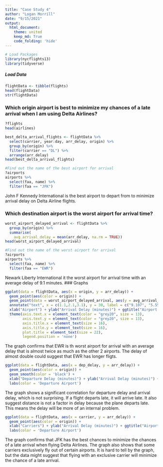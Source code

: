 ```yaml
---
title: "Case Study 4"
author: "Logan Morrill"
date: "9/15/2021"
output: 
  html_document:
    theme: united
    keep_md: True
    code_folding: 'hide'
---
```



```r
# Load Packages
library(nycflights13)
library(tidyverse)
```
##### Load Data
```r
flightData <- tibble(flights)
head(flightData)
str(flightData)

```
### Which origin airport is best to minimize my chances of a late arrival when I am using Delta Airlines?

```r
?flights
head(airlines)

best_delta_arrival_flights <- flightData %>%
  select(carrier, year:day, arr_delay, origin) %>%
  group_by(origin) %>%
  filter(carrier == "DL") %>%
  arrange(arr_delay)
head(best_delta_arrival_flights)

#Find out the name of the best airport for arrival
?airports
airports %>%
  select(faa, name) %>%
  filter(faa == "JFK")
```
John F Kennedy International is the best airport to depart from to minimize arrival delay on Delta Airline flights.

### Which destination airport is the worst airport for arrival time?
```r
worst_airport_delayed_arrival <- flightData %>%
  group_by(origin) %>%
  summarise(
    avg_arrival_delay = mean(arr_delay, na.rm = TRUE))
head(worst_airport_delayed_arrival)

#Find out the name of the worst airport for arrival
?airports
airports %>%
  select(faa, name) %>%
  filter(faa == "EWR")
```
Newark Liberty International it the worst airport for arrival time with an average delay of 9.1 minutes.
### Graphs
```r
ggplot(data = flightData, aes(x = origin, y = arr_delay)) +
  geom_point(aes(color = origin)) +
  geom_point(data = worst_airport_delayed_arrival, aes(y = avg_arrival_delay, color = 'red', size = 1)) +
  annotate("text", x = c(1.1,2.1,3.1), y = 30, label = c("9.107", "5.551", "5.783")) +
  xlab("Airport") + ylab("Arrival Delay (minutes)") + ggtitle("Airport Arrival Delays") +
  theme(axis.text.x = element_text(color = "grey20", size = 13),
        axis.text.y = element_text(color = "grey20", size = 13),  
        axis.title.x = element_text(size = 16),
        axis.title.y = element_text(size = 16),
        plot.title = element_text(size = 22),
        legend.position = 'none')
```
The graph confirms that EWR is th worst airport for arrival with an average delay that is almost twice as much as the other 2 airports. The delay of almost double could suggest that EWR has longer fligts.

```r
ggplot(data = flightData, aes(x = dep_delay, y = arr_delay)) +
  geom_point(aes(color = origin)) +
  geom_smooth(color = 'black') +
  xlab("Departure Delay (minutes)") + ylab("Arrival Delay (minutes)") + ggtitle("Airport Arrival Delays") +
  labs(color = 'Departure Airport')
```
The graph shows a significant correlation for departure delay and arrival delay, which is not surprising. If a flight departs late, it will arrive late. It also suggest distance is not a factor in delay because the plane departs late. This means the delay will be more of an internal problem.


```r
ggplot(data = flightData, aes(x = carrier, y = arr_delay)) +
  geom_point(aes(color = origin)) +
  xlab("Carriers") + ylab("Arrival Delay (minutes)") + ggtitle("Airport Arrival Delays") +
  labs(color = 'Departure Airport')
```
The graph confirms that JFK has the best chances to minimize the chances of a late arrival when flying Delta Airlines. The graph also shows that some carriers exclusively fly out of certain airports. It is hard to tell by the graph, but the data might suggest that flying with an exclusive carrier will minimize the chance of a late arrival.